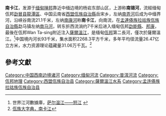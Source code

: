 '''南卡江'''，发源于[[缅甸|缅甸]][[掸邦|掸邦]]靠近中缅边境的杨岩东部山区，上游称'''南锡河'''，流經缅甸佤邦[[勐冒县|勐冒县]][[龙潭区_(佤邦)|龍潭區]]、中国云南省[[西盟佤族自治縣|西盟佤族自治縣]]岳宋乡，左纳[[南弄河|南弄河]]后成为中缅界河，沿峡谷南流21.1千米，左纳[[南康河|南康河]]称'''南卡江'''，向南流，在[[孟連傣族拉祜族佤族自治縣|孟連傣族拉祜族佤族自治縣]]勐马镇左纳[[南馬河_(中國)|南马河]]，转东折西流淌约7千米后进入缅甸佤邦[[勐能縣|勐能縣]]、[[邦康|邦康]]，最後在佤邦Wan Ta-sing附近注入[[薩爾溫江|薩爾溫江]]，是缅甸[[佤邦|佤邦]]第二長河，僅次於薩爾溫江。<ref>世界江河數據庫，[http://www.cws.net.cn/riverdata/Search.asp?CWSNewsID=17981 萨尔温江——怒江] {{Wayback|url=http://www.cws.net.cn/riverdata/Search.asp?CWSNewsID=17981 |date=20141225212957 }}</ref>中国境内河长93千米，集水面积2268.3平方千米，多年平均径流量26.47亿立方米，水力资源理论蕴藏量31.06万千瓦。<ref>[http://202.203.225.140:8083/articlelist.aspx?id=57&page=3 佤族大字典，南卡江]{{dead link|date=2017年11月 |bot=InternetArchiveBot |fix-attempted=yes }}</ref>

==參考文獻==
{{reflist}}

{{云南地理|水体}}
{{薩爾溫江}}
{{西南邊境諸河}}

[[Category:中国西南边境诸河|Category:中国西南边境诸河]]
[[Category:缅甸河流|Category:缅甸河流]]
[[Category:普洱河流|Category:普洱河流]]
[[Category:佤邦地理|Category:佤邦地理]]
[[Category:西盟佤族自治县|Category:西盟佤族自治县]]
[[Category:薩爾溫江水系|Category:薩爾溫江水系]]
[[Category:孟连傣族拉祜族佤族自治县|Category:孟连傣族拉祜族佤族自治县]]
